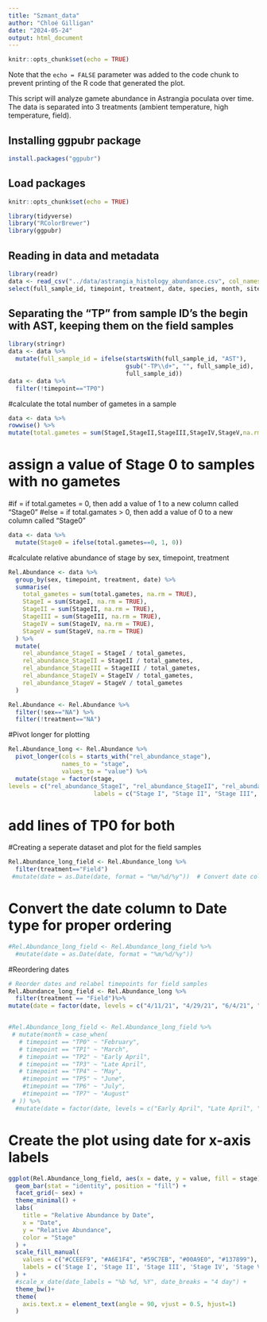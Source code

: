 ```yaml
---
title: "Szmant_data"
author: "Chloé Gilligan"
date: "2024-05-24"
output: html_document
---
```


```r
knitr::opts_chunk$set(echo = TRUE)
```

Note that the `echo = FALSE` parameter was added to the code chunk to prevent printing of the R code that generated the plot.

This script will analyze gamete abundance in Astrangia poculata over time. The data is separated into 3 treatments (ambient temperature, high temperature, field). 


## Installing ggpubr package
```r
install.packages("ggpubr")
```

## Load packages 
```r
knitr::opts_chunk$set(echo = TRUE)

library(tidyverse)
library("RColorBrewer")
library(ggpubr)
```

## Reading in data and metadata
```r
library(readr)
data <- read_csv("../data/astrangia_histology_abundance.csv", col_names = TRUE, na = c("", "NA")) %>%
select(full_sample_id, timepoint, treatment, date, species, month, site,  sex, StageI, StageII, StageIII, StageIV, StageV)
```


## Separating the "TP" from sample ID's the begin with AST, keeping them on the field samples
```r
library(stringr)
data <- data %>%
  mutate(full_sample_id = ifelse(startsWith(full_sample_id, "AST"), 
                                 gsub("-TP\\d+", "", full_sample_id), 
                                 full_sample_id))
data <- data %>%
  filter(!timepoint=="TP0")
```

#calculate the total number of gametes in a sample
```r

data <- data %>%
rowwise() %>%
mutate(total.gametes = sum(StageI,StageII,StageIII,StageIV,StageV,na.rm = T))

```

# assign a value of Stage 0 to samples with no gametes
#if = if total.gametes = 0, then add a value of 1 to a new column called "Stage0"
#else = if total.gamates > 0, then add a value of 0 to a new column called "Stage0"
```r
data <- data %>%
  mutate(Stage0 = ifelse(total.gametes==0, 1, 0))
```

#calculate relative abundance of stage by sex, timepoint, treatment
```r
Rel.Abundance <- data %>%
  group_by(sex, timepoint, treatment, date) %>%
  summarise(
    total_gametes = sum(total.gametes, na.rm = TRUE),
    StageI = sum(StageI, na.rm = TRUE),
    StageII = sum(StageII, na.rm = TRUE),
    StageIII = sum(StageIII, na.rm = TRUE),
    StageIV = sum(StageIV, na.rm = TRUE),
    StageV = sum(StageV, na.rm = TRUE)
  ) %>%
  mutate(
    rel_abundance_StageI = StageI / total_gametes,
    rel_abundance_StageII = StageII / total_gametes,
    rel_abundance_StageIII = StageIII / total_gametes,
    rel_abundance_StageIV = StageIV / total_gametes,
    rel_abundance_StageV = StageV / total_gametes
  )

Rel.Abundance <- Rel.Abundance %>%
  filter(!sex=="NA") %>%
  filter(!treatment=="NA")
```

#Pivot longer for plotting
```R
Rel.Abundance_long <- Rel.Abundance %>%
  pivot_longer(cols = starts_with("rel_abundance_stage"), 
               names_to = "stage", 
               values_to = "value") %>%
  mutate(stage = factor(stage, 
levels = c("rel_abundance_StageI", "rel_abundance_StageII", "rel_abundance_StageIII", "rel_abundance_StageIV", "rel_abundance_StageV"), 
                        labels = c("Stage I", "Stage II", "Stage III", "Stage IV", "Stage V")))

```

# add lines of TP0 for both
#Creating a seperate dataset and plot for the field samples
```r
Rel.Abundance_long_field <- Rel.Abundance_long %>%
  filter(treatment=="Field")
 #mutate(date = as.Date(date, format = "%m/%d/%y"))  # Convert date column to Date type for proper ordering
```

# Convert the date column to Date type for proper ordering
```r
#Rel.Abundance_long_field <- Rel.Abundance_long_field %>%
  #mutate(date = as.Date(date, format = "%m/%d/%y"))
```

#Reordering dates
```r
# Reorder dates and relabel timepoints for field samples
Rel.Abundance_long_field <- Rel.Abundance_long %>%
  filter(treatment == "Field")%>%
mutate(date = factor(date, levels = c("4/11/21", "4/29/21", "6/4/21", "6/26/21", "7/24/21", "9/2/21"), labels = c("Early April", "Late April", "Early June", "Late June", "July", "September")))



```

```r
#Rel.Abundance_long_field <- Rel.Abundance_long_field %>%
 # mutate(month = case_when(
   # timepoint == "TP0" ~ "February",
   # timepoint == "TP1" ~ "March",
   # timepoint == "TP2" ~ "Early April",
   # timepoint == "TP3" ~ "Late April",
   # timepoint == "TP4" ~ "May",
    #timepoint == "TP5" ~ "June",
    #timepoint == "TP6" ~ "July",
    #timepoint == "TP7" ~ "August"
 # )) %>%
  #mutate(date = factor(date, levels = c("Early April", "Late April", "Early June", "Late June", "July", "September")))
```

# Create the plot using date for x-axis labels
```r
ggplot(Rel.Abundance_long_field, aes(x = date, y = value, fill = stage)) +
  geom_bar(stat = "identity", position = "fill") +
  facet_grid(~ sex) +
  theme_minimal() +
  labs(
    title = "Relative Abundance by Date",
    x = "Date",
    y = "Relative Abundance",
    color = "Stage"
  ) +
  scale_fill_manual(
    values = c("#CCEEF9", "#A6E1F4", "#59C7EB", "#00A9E0", "#137899"),
    labels = c('Stage I', 'Stage II', 'Stage III', 'Stage IV', 'Stage V')
  ) +
  #scale_x_date(date_labels = "%b %d, %Y", date_breaks = "4 day") +
  theme_bw()+
  theme(
    axis.text.x = element_text(angle = 90, vjust = 0.5, hjust=1)
  )

```